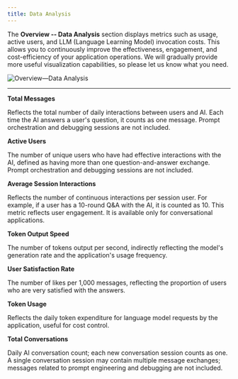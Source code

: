 ```yaml
---
title: Data Analysis
---
```


The **Overview -- Data Analysis** section displays metrics such as usage, active users, and LLM (Language Learning Model) invocation costs. This allows you to continuously improve the effectiveness, engagement, and cost-efficiency of your application operations. We will gradually provide more useful visualization capabilities, so please let us know what you need.

![Overview—Data Analysis](../../images/assets/overview-data-analysis.png)

***

**Total Messages**

Reflects the total number of daily interactions between users and AI. Each time the AI answers a user's question, it counts as one message. Prompt orchestration and debugging sessions are not included.

**Active Users**

The number of unique users who have had effective interactions with the AI, defined as having more than one question-and-answer exchange. Prompt orchestration and debugging sessions are not included.

**Average Session Interactions**

Reflects the number of continuous interactions per session user. For example, if a user has a 10-round Q\&A with the AI, it is counted as 10. This metric reflects user engagement. It is available only for conversational applications.

**Token Output Speed**

The number of tokens output per second, indirectly reflecting the model's generation rate and the application's usage frequency.

**User Satisfaction Rate**

The number of likes per 1,000 messages, reflecting the proportion of users who are very satisfied with the answers.

**Token Usage**

Reflects the daily token expenditure for language model requests by the application, useful for cost control.

**Total Conversations**

Daily AI conversation count; each new conversation session counts as one. A single conversation session may contain multiple message exchanges; messages related to prompt engineering and debugging are not included.
